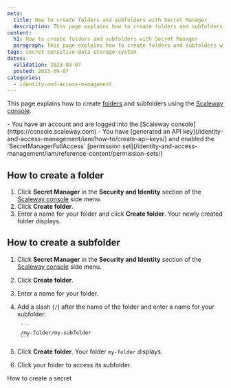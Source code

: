 ```yaml
---
meta:
  title: How to create folders and subfolders with Secret Manager
  description: This page explains how to create folders and subfolders with Secret Manager
content:
  h1: How to create folders and subfolders with Secret Manager
  paragraph: This page explains how to create folders and subfolders with Secret Manager
tags: secret sensitive-data storage-system
dates:
  validation: 2023-09-07
  posted: 2023-09-07
categories:
  - identity-and-access-management
---
```


This page explains how to create [folders](/identity-and-access-management/secret-manager/concepts/#folder/) and subfolders using the [Scaleway console](https://console.scaleway.com).

<Macro id="iam-requirements" />

<Message type="requirement">
  - You have an account and are logged into the [Scaleway console](https://console.scaleway.com)
  - You have [generated an API key](/identity-and-access-management/iam/how-to/create-api-keys/) and enabled the `SecretManagerFullAccess` [permission set](/identity-and-access-management/iam/reference-content/permission-sets/)
</Message>

## How to create a folder

1. Click **Secret Manager** in the **Security and Identity** section of the [Scaleway console](https://console.scaleway.com/) side menu.
2. Click **Create folder**.
3. Enter a name for your folder and click **Create folder**. Your newly created folder displays.

## How to create a subfolder

1. Click **Secret Manager** in the **Security and Identity** section of the [Scaleway console](https://console.scaleway.com/) side menu.
2. Click **Create folder**.
3. Enter a name for your folder.
4. Add a slash (`/`) after the name of the folder and enter a name for your subfolder:

        ```
        /my-folder/my-subfolder
        ```
5. Click **Create folder**. Your folder `my-folder` displays.
6. Click your folder to access its subfolder.

<Navigation title="See Also">
  <NextButton to="/identity-and-access-management/secret-manager/how-to/create-secret/">How to create a secret</NextButton>
</Navigation>
